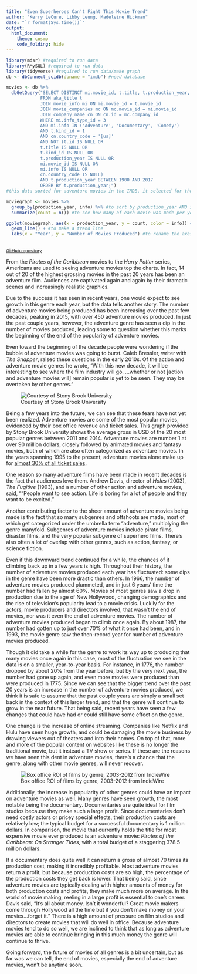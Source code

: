 ```yaml
---
title: "Even Superheroes Can't Fight This Movie Trend"
author: "Kerry LeCure, Libby Leung, Madeleine Hickman"
date: "`r format(Sys.time())`"
output:
  html_document:
    theme: cosmo
    code_folding: hide
---
```

```r
library(mdsr) #required to run data
library(RMySQL) #required to run data
library(tidyverse) #required to run data/make graph
db <- dbConnect_scidb(dbname = "imdb") #need database 
```
```r
movies <- db %>% 
  dbGetQuery("SELECT DISTINCT mi.movie_id, t.title, t.production_year, mi.info
             FROM aka_title t
             JOIN movie_info mi ON mi.movie_id = t.movie_id
             JOIN movie_companies mc ON mc.movie_id = mi.movie_id
             JOIN company_name cn ON cn.id = mc.company_id
             WHERE mi.info_type_id = 3
             AND mi.info IN ('Adventure', 'Documentary', 'Comedy')
             AND t.kind_id = 1
             AND cn.country_code = '[us]'
             AND NOT (t.id IS NULL OR
             t.title IS NULL OR
             t.kind_id IS NULL OR
             t.production_year IS NULL OR
             mi.movie_id IS NULL OR
             mi.info IS NULL OR
             cn.country_code IS NULL)
             AND t.production_year BETWEEN 1900 AND 2017
             ORDER BY t.production_year;")
#this data sorted for adventure movies in the IMDB. it selected for the genres of 'Adventure', 'Documentary', and 'Comedy' and also for movies made in the US. it was sorted from 1900 to 2017 to see trends since a little before movies had sound to now. peces of data that had NULL or NA were filtered out. this was in order to compare the three genres.
```
```r
moviegraph <- movies %>%
  group_by(production_year, info) %>% #to sort by production_year AND info
  summarize(count = n()) #to see how many of each movie was made per year
```
```r
ggplot(moviegraph, aes(x = production_year, y = count, color = info)) + #to create axes and split the three genres up into their own categories in the legend
  geom_line() + #to make a trend line
  labs(x = "Year", y = "Number of Movies Produced") #to rename the axes
```
</br><small>[GitHub repository](https://github.com/kerrylecure/sds192-mp4)</small>

From the *Pirates of the Caribbean* movies to the *Harry Potter* series, Americans are used to seeing adventure movies top the charts. In fact, 14 out of 20 of the highest grossing movies in the past 20 years has been an adventure film. Audiences are captivated again and again by their dramatic scenes and increasingly realistic graphics. 

Due to the success it has seen in recent years, one would expect to see growth in this genre each year, but the data tells another story. The number of adventure movies being produced has been increasing over the past few decades, peaking in 2015, with over 450 adventure movies produced. In just the past couple years, however, the adventure genre has seen a dip in the number of movies produced, leading some to question whether this marks the beginning of the end of the popularity of adventure movies. 

Even toward the beginning of the decade people were wondering if the bubble of adventure movies was going to burst. Caleb Bressler, writer with *The Snapper*, raised these questions in the early 2010s. Of the action and adventure movie genres he wrote, “With this new decade, it will be interesting to see where the film industry will go. ...whether or not [action and adventure movies will] remain popular is yet to be seen. They may be overtaken by other genres.”

![Courtesy of Stony Brook University](http://www3.cs.stonybrook.edu/~skiena/591/final_projects/movie_gross/img/avg_gross.jpg)

Being a few years into the future, we can see that these fears have not yet been realized. Adventure movies are some of the most popular movies, evidenced by their box office revenue and ticket sales. This graph provided by Stony Brook University shows the average gross in USD of the 20 most popular genres between 2011 and 2014. Adventure movies are number 1 at over 90 million dollars, closely followed by animated movies and fantasy movies, both of which are also often categorized as adventure movies. In the years spanning 1995 to the present, adventure movies alone make up for [almost 30% of all ticket sales](https://www.statista.com/statistics/188658/movie-genres-in-north-america-by-box-office-revenue-since-1995/). 

One reason so many adventure films have been made in recent decades is the fact that audiences love them. Andrew Davis, director of *Holes* (2003), *The Fugitive* (1993), and a number of other action and adventure movies, said, “"People want to see action. Life is boring for a lot of people and they want to be excited."

Another contributing factor to the sheer amount of adventure movies being made is the fact that so many subgenres and offshoots are made, most of which get categorized under the umbrella term “adventure,”  multiplying the genre manyfold. Subgenres of adventure movies include pirate films, disaster films, and the very popular subgenre of superhero films. There’s also often a lot of overlap with other genres, such as action, fantasy, or science fiction.

Even if this downward trend continued for a while, the chances of it climbing back up in a few years is high. Throughout their history, the number of adventure movies produced each year has fluctuated: some dips in the genre have been more drastic than others. In 1966, the number of adventure movies produced plummeted, and in just 6 years’ time the number had fallen by almost 60%. Movies of most genres saw a drop in production due to the age of New Hollywood, changing demographics and the rise of television’s popularity lead to a movie crisis. Luckily for the actors, movie producers and directors involved, that wasn’t the end of movies, nor was it even the end of adventure movies. The number of adventure movies produced began to climb once again. By about 1987, the number had gotten up to just over 70% of what it once had been, and in 1993, the movie genre saw the then-record year for number of adventure movies produced.

Though it did take a while for the genre to work its way up to producing that many movies once again in this case, most of the fluctuation we see in the data is on a smaller, year-to-year basis. For instance, in 1776, the number dropped by about 20% from the year before, but by the very next year, the number had gone up again, and even more movies were produced than were produced in 1775. Since we can see that the bigger trend over the past 20 years is an increase in the number of adventure movies produced, we think it is safe to assume that the past couple years are simply a small set back in the context of this larger trend, and that the genre will continue to grow in the near future. That being said, recent years have seen a few changes that could have had or could still have some effect on the genre. 

One change is the increase of online streaming. Companies like Netflix and Hulu have seen huge growth, and could be damaging the movie business by drawing viewers out of theaters and into their homes. On top of that, more and more of the popular content on websites like these is no longer the traditional movie, but it instead a TV show or series. If these are the reasons we have seen this dent in adventure movies, there’s a chance that the genre, along with other movie genres, will never recover.

![Box office ROI of films by genre, 2003-2012 from IndieWire](http://dl9fvu4r30qs1.cloudfront.net/40/03/7b85079b4830928d0b87f28cca2c/return-on-investment-by-genre.jpg)

Additionally, the increase in popularity of other genres could have an impact on adventure movies as well. Many genres have seen growth, the most notable being the documentary. Documentaries are quite ideal for film studios because they make such a large profit. Since documentaries don’t need costly actors or pricey special effects, their production costs are relatively low; the typical budget for a successful documentary is 1 million dollars. In comparison, the movie that currently holds the title for most expensive movie ever produced is an adventure movie: *Pirates of the Caribbean: On Stranger Tides*, with a total budget of a staggering 378.5 million dollars. 

If a documentary does quite well it can return a gross of almost 70 times its production cost, making it incredibly profitable. Most adventure movies return a profit, but because production costs are so high, the percentage of the production costs they get back is lower. That being said, since adventure movies are typically dealing with higher amounts of money for both production costs and profits, they make much more on average. In the world of movie making, reeling in a large profit is essential to one’s career. Davis said, “It's all about money. Isn't it wonderful? Great movie makers come through Hollywood all the time but if you don't make money on your movies...forget it.” There is a high amount of pressure on film studios and directors to create movies that will do well in office. Because adventure movies tend  to do so well, we are inclined to think that as long as adventure movies are able to continue bringing in this much money the genre will continue to thrive. 

Going forward, the future of movies of all genres is a bit uncertain, but as far was we can tell, the end of movies, especially the end of adventure movies, won’t be anytime soon.  